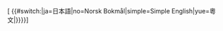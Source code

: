 <includeonly>[{{fullurl:{{{1}}}:}} <span class="autonym" title="{{#language:{{{1}}}|zh}} ({{{1}}}:)" lang="{{{1}}}">{{#switch:{{{1}}}|ja=日本語|no=Norsk Bokmål|simple=Simple English|yue=粵文|{{ucfirst:{{#language:{{{1}}}}}}}}}</span>]</includeonly><noinclude>
{{Documentation}}
</noinclude>